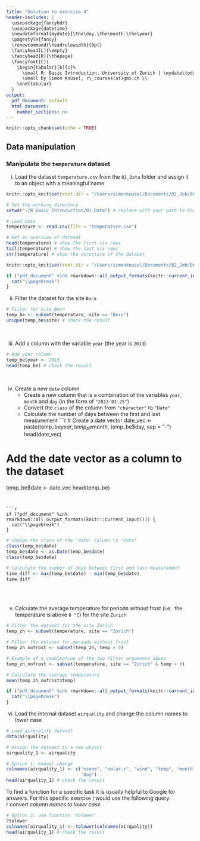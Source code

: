 ```yaml
---
title: "Solution to exercise 4"
header-includes: |
  \usepackage{fancyhdr}
  \usepackage{datetime}
  \newdateformat{mydate}{\the\day.\the\month.\the\year}
  \pagestyle{fancy}
  \renewcommand{\headrulewidth}{0pt}
  \fancyhead[L]{\empty}
  \fancyhead[R]{\thepage}
  \fancyfoot[C]{
    \begin{tabular}[b]{c}%
      \small R: Basic Introduction, University of Zurich | \mydate\today\ \\
      \small by Simon Knüsel, r\_courses(at)gmx.ch \\
    \end{tabular}
  }
output:
  pdf_document: default
  html_document:
    number_sections: no
---
```


```r
knitr::opts_chunk$set(echo = TRUE)
```

## Data manipulation

### Manipulate the `temperature` dataset

i) Load the dataset `temperature.csv` from the `01_Data` folder and
assign it to an object with a meaningful name
```r
knitr::opts_knit$set(root.dir = "/Users/simonknusel/Documents/02_Job/06_PostDoc/06_R-Courses/01_UZH_courses/2019/R_Basic_Introduction/01_Data/")
```
```r
# Set the working directory
setwd("~/R_Basic_Introduction/01_Data") # replace with your path to the folder "01_Data"
```
```r
# Load data
temperature <- read.csv(file = "temperature.csv")

# Get an overview of dataset
head(temperature) # show the first six rows
tail(temperature) # show the last six rows
str(temperature) # show the structure of the dataset
```
```r
knitr::opts_knit$set(root.dir = "/Users/simonknusel/Documents/02_Job/06_PostDoc/06_R-Courses/01_UZH_courses/2019/R_Basic_Introduction/06_Solutions/")
```


```r
if ("pdf_document" %in% rmarkdown::all_output_formats(knitr::current_input())) {
  cat("\\pagebreak")
}
```


ii) Filter the dataset for the site `Bern`
```r
# Filter for site Bern
temp_be <- subset(temperature, site == "Bern")
unique(temp_be$site) # check the result
```
<br>

iii) Add a column with the variable `year` (the year is `2013`)
```r
# Add year column
temp_be$year <- 2013
head(temp_be) # check the result
```
<br>

iv) Create a new `date` column
    - Create a new column that is a combination of the variables `year`, 
      `month` and `day` (in the form of `"2013-01-25"`)
    - Convert the `class` of the column from `"character"` to `"Date"`
    - Calculate the number of days between the first and last measurement
```r
# Create a date vector
date_vec <- paste(temp_be$year, temp_be$month, temp_be$day, sep = "-")
head(date_vec)

# Add the date vector as a column to the dataset
temp_be$date <- date_vec
head(temp_be)
```


```r
if ("pdf_document" %in% rmarkdown::all_output_formats(knitr::current_input())) {
  cat("\\pagebreak")
}
```


```r
# Change the class of the 'date' column to "Date"
class(temp_be$date)
temp_be$date <- as.Date(temp_be$date)
class(temp_be$date)

# Calculate the number of days between first and last measurement
time_diff <- max(temp_be$date) - min(temp_be$date)
time_diff
```
<br><br>

v) Calculate the average temperature for periods without frost (i.e. 
the temperature is above `0 °C`) for the site `Zurich`
```r
# Filter the dataset for the site Zurich
temp_zh <- subset(temperature, site == "Zurich")

# Filter the dataset for periods without frost
temp_zh_nofrost <- subset(temp_zh, temp > 0)

# Example of a combination of the two filter arguments above
temp_zh_nofrost <- subset(temperature, site == "Zurich" & temp > 0)

# Calculate the average temperature
mean(temp_zh_nofrost$temp)
```


```r
if ("pdf_document" %in% rmarkdown::all_output_formats(knitr::current_input())) {
  cat("\\pagebreak")
}
```


vi) Load the internal dataset `airquality` and change the column names to
lower case
```r
# Load airquality dataset
data(airquality)

# Assign the dataset to a new object
airquality_1 <- airquality

# Option 1: manual change
colnames(airquality_1) <- c("ozone", "solar.r", "wind", "temp", "month", 
                            "day")
head(airquality_1) # check the result
```

To find a function for a specific task it is usually helpful to Google for
answers. For this specific exercise I would use the following query:  
*r convert column names to lower case*

```r
# Option 2: use function 'tolower'
?tolower
colnames(airquality_1) <- tolower(colnames(airquality))
head(airquality_1) # check the result
````
